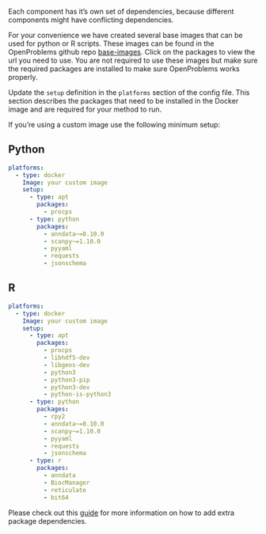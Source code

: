 Each component has it's own set of dependencies, because different components might have conflicting dependencies.

For your convenience we have created several base images that can be used for python or R scripts. These images can be found in the OpenProblems github repo [base-images](https://github.com/openproblems-bio/base-images).
Click on the packages to view the url you need to use. You are not required to use these images but make sure the required packages are installed to make sure OpenProblems works properly.

Update the `setup` definition in the `platforms` section of the config file.
This section describes the packages that need to be installed in the Docker image and are required for your method to run.

If you're using a custom image use the following minimum setup:

::: {.panel-tabset}
## Python
```yaml
platforms:
  - type: docker
    Image: your custom image
    setup:
      - type: apt
        packages:
          - procps
      - type: python
        packages:
          - anndata~=0.10.0
          - scanpy~=1.10.0
          - pyyaml
          - requests
          - jsonschema
```

## R

```yaml
platforms:
  - type: docker
    Image: your custom image
    setup:
      - type: apt
        packages:
          - procps
          - libhdf5-dev
          - libgeos-dev
          - python3
          - python3-pip
          - python3-dev
          - python-is-python3
      - type: python
        packages:
          - rpy2
          - anndata~=0.10.0
          - scanpy~=1.10.0
          - pyyaml
          - requests
          - jsonschema
      - type: r
        packages:
          - anndata
          - BiocManager
          - reticulate
          - bit64
```

:::

Please check out this [guide](https://viash.io/guide/component/add-dependencies.html) for more information on how to add extra package dependencies.